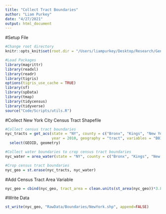 ```yaml
---
title: "Collect Tract Boundaries"
author: "Liam Purkey"
date: "4/27/2021"
output: html_document
---
```


#Setup File

```r
#Change root directory
knitr::opts_knit$set(root.dir = "/Users/liampurkey/Desktop/Research/Gentrification")
```

```r
#Load Packages
library(magrittr)
library(readxl)
library(readr)
library(tigris)
options(tigris_use_cache = TRUE)
library(sf)
library(spData)
library(tmap)
library(tidycensus)
library(tidyverse)
source("Code/Scripts/utils.R")
```

#Collect New York City Census Tract Shapefile

```r
#Collect census tract boundaries
nyc_tracts = get_acs(state = "NY", county = c("Bronx", "Kings", "New York", "Queens", "Richmond"), 
                     year = 2010, geography = "tract", variables = "B01001_001", geometry = TRUE, cb = FALSE) %>%
  select(GEOID, geometry)
```

```r
#Collect water boundaries to crop census tract boundaries
nyc_water = area_water(state = "NY", county = c("Bronx", "Kings", "New York", "Queens", "Richmond"), class = "sf")
```

```r
#Crop census tract boundaries
nyc_geo = st.erase(nyc_tracts, nyc_water)
```

#Add Census Tract Area Variable

```r
nyc_geo = cbind(nyc_geo, tract_area = clean.units(st_area(nyc_geo))*3.86102e-7)
```

#Write Data

```r
st_write(nyc_geo, "RawData/Boundaries/NewYork.shp", append=FALSE)
```



